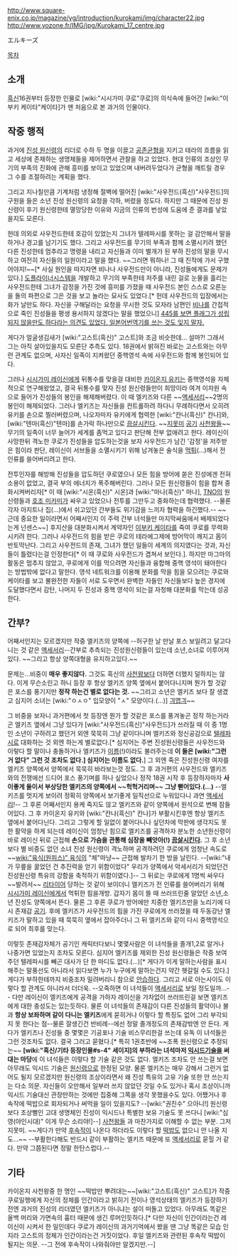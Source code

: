 http://www.square-enix.co.jp/magazine/yg/introduction/kurokami/img/character22.jpg
http://www.yozone.fr/IMG/jpg/Kurokami_17_centre.jpg

エルキーズ 

[[목차]]

== 소개 ==
[[흑신]]16권부터 등장한 인물로 [wiki:"시시가미 쿠로"쿠로]의 의식속에 들어간 [wiki:"이부키 케이타"케이타]가 맨 처음으로 본 과거의 인물이다. 

== 작중 행적 ==
과거에 [[진성 원신령]]의 리더로 수하 두 명을 이끌고 [[공존균형]]을 지키고 테라의 흐름을 읽고 세상에 존재하는 생명체들을 제어하면서 관찰을 하고 있었다. 현대 인류의 조상인 무기의 부족의 진화에 관해 흥미를 보이고 있었으며 내버려두었다가 균형을 깨트릴 경우 그 수를 조절하려는 계획을 했다.

그리고 지나칠만큼 기계처럼 냉정해 절벽에 떨어진 [wiki:"사우전드(흑신)"사우전드]의 구원을 들은 소년 진성 원신령의 요청을 각하, 버렸을 정도다. 하지만 그 때문에 진성 원신령이 후기 원신령한테 멸망당한 이유와 지금의 인류의 번성에 도움에 준 결과를 낳았을지도 모른다. 

헌데 의외로 사우전드한테 호감이 있었는지 그녀가 텔레파시를 못하는 걸 감안해서 말을 하거나 경고를 남기기도 했다. 그리고 사우전드를 무기의 부족과 함께 소멸시키려 했던 다른 진성한테 멈추라고 명령을 내리고 자신들과 이미 별개가 된 부하 진성의 말을 무시하고 여전히 자신들의 일원이라고 말을 했다. ~~그러면 뭐하나! 그 때 진작에 가서 구했어야지!~~[* 사실 원인을 따지자면 비나나 사우전드만이 아니라, 진성들에게도 문제가 있다.] [[도플라이너]]시스템을 개발하고 무기의 부족한테 저주를 내린 걸로 눈물을 흘리는 사우전드한테 그녀가 감정을 가진 것에 흥미를 가졌을 때 사우전드 본인 스스로 오른눈을 돌의 파편으로 그은 것을 보고 놀라는 묘사도 있었다.[* 헌데 사우전드의 입장에서는 화가 날만도 하다. 자신을 구해달라는 요청을 무시한 것도 모자라 남편인 [[비나]]를 간접적으로 죽인 진성들을 평생 용서하지 않겠다는 말을 했었으니] [http://yuzuru.2ch.net/test/read.cgi/comic/1271068952/ 445를 보면 플래그가 성립되지 않을만도 하다라는 의견도 있었다. 일본어번역기를 쓰는 것도 잊지 말자.]

게다가 얼굴생김새가 [wiki:"고스트(흑신)" 고스트]와 조금 비슷한데… 설마?! 그래서 그는 아직 살아있을지도 모른단 추측도 있다. 18권에서 밝혀진 바로는 고스트와는 아무런 관계도 없으며, 사자신 일족이 지켜왔던 중핵영석 속에 사우전드와 함께 봉인되어 있다.

그러나 [[시시가미 레이신]]에게 뒤통수를 맞을걸 대비한 [[카이온지 유키]]는 중핵영석을 자체적으로 연구해왔었고, 결국 뒤통수를 맞자 진성 원신령들만이 희망이라 여겨 이차원 속으로 들어가 진성들의 봉인을 해제해버렸다. 이 때 엘키즈와 다른 ~~[[액세서리]]~~2명의 봉인이 해제되었다. 그러나 엘키즈는 자신들을 컨트롤하려 하다니 무례하다면서 오히려 유키를 손으로 찔러버렸으며, 나오자마자 유키에게 협력한 [wiki:"칸나(흑신)" 칸나]와, [wiki:"텐마(흑신)"텐마]를 손가락 하나만으로 [[끔살]]시킨다. ~~[[지못미]] [[공기]] [[사천왕]]들~~ 무기의 일족이 너무 늘어가 세계를 좀먹고 있다고 판단해 전부 없애려고 한다. 레이신이 사망한뒤 격노한 쿠로가 진성들을 압도하는것을 보자 사우전드가 남긴 '감정'을 저주받은 힘이라 판단, 레이신이 서브들을 소멸시키기 위해 남겨놓은 술식을 [[먹튀]](...)해서 전 인류를 쓸어버리려고 한다. 

전투인자를 해방해 진성들을 압도하던 쿠로였으나 모든 힘을 방어에 쏟은 진성에겐 전혀 소용이 없었고, 결국 부의 에너지가 폭주해버린다. 그러나 모든 원신령들이 힘을 합쳐 중화시켜버리자[* 이 때 [wiki:"시온(흑신)" 시온]과 [wiki:"마나(흑신)" 마나], [[TNO]]의 원신령들과 [[호조 미카미]]가 싸우고 있었으나 전투를 그만두고 중화하는데 협력했다. --물론 각자 아지트나 집(...)에서 쉬고있던 간부들도 위기감을 느끼자 협력을 하긴했다.-- ~~근데 중요한 일이라면서 어째서인지 이 주력 간부 녀석들만 마지막싸움에서 배제되었다는게 넌센스~~] 후지산을 대분화시켜서 계약자인 [[이부키 케이타]]를 죽여 쿠로를 무력화시키려 한다. 그러나 사우전드의 힘을 받은 쿠로의 테라에그제에 방어막이 깨지고 몸이 반토막난다. 그리고 사우전드의 존재, 그녀가 했던 일들이 세계의 의지였다는 것과, 자신들이 틀렸다는걸 인정한다[* 이 때 쿠로와 사우전드가 겹쳐서 보인다.]. 하지만 마그마의 활동은 멈추지 않았고, 쿠로에게 이를 막으려면 자신들과 융합해 중핵 영석이 돼야한다는 방법밖에 없다고 말한다. 영석 네트워크를 이용해 분화를 막을 힘을 모으려는 쿠로와 케이타를 보고 불완전한 자들이 서로 도우면서 완벽한 자들인 자신들보다 높은 경지에 도달했다면서 감탄, 나머지 두 진성과 중핵 영석이 되는걸 자청해 대분화를 막는데 성공한다.        

== 간부? ==
어째서인지는 모르겠지만 작중 엘키즈의 양쪽에 --허구한 날 만날 포스 보일려고 달고다니는 것 같은 [[액세서리]]--간부로 추측되는 진성원신령들이 있는데 소년,소녀로 이루어져있다. ~~그리고 항상 양쪽대형을 유지하고있다.~~ 

문제는...비중이 '''매우 좋지않다.''' 그것도 흑신의 [[사천왕]]보다 더하면 더했지 덜하지는 않다. 이게 무슨소린고 하니 등장 후 항상 엘키즈 양쪽 옆에서 붙어다니지며 뭔가 할 것같은 포스를 풍기지만 '''정작 하는건 별로 없다는 것.''' ~~그리고 소년은 엘키즈 보다 잘 생겼고 심지어 소녀는 [wiki:"ㅇㅅㅇ" 입모양이 "ㅅ" 모양이다.(...)] [[긔엽긔]]~~ 

그 비중을 보자니 과거편에서 첫 등장엔 뭔가 할 것같은 포스를 풍겨놓곤 정작 하는거라곤 엘키즈 옆에서 그냥 있다가 [wiki:"사우전드(흑신)"사우전드]가 쓰러질 때 이 중 1명인 소년이 구하려고 했던거 외엔 묵묵히 그냥 같이다니며 엘키즈와 정신공감으로 [[텔레파시]]로 대화하는 것 외엔 하는게 별로없다.[* 심지어는 주변 진성원신령들은 사우전드와 이렇다 할 말이나 충돌하거나 엘키즈가 [[이름]](!)이라도 불러주는데 '''이 둘은 [wiki:"그런 거 없다" 그런 것 조차도 없다.] 심지어는 이름도 없다.'''] 그 외엔 죽은 진성원신령 여자를 엘키즈 양쪽에서 양쪽에서 묵묵히 바라보는것 정도. 그 후 과거편의 사우전드와 엘키즈와의 전쟁에선 드디어 포스 풍기며를 하나 싶었으나 정작 18권 시작 후 등장하자마자 '''사이좋게 둘이서 부상당한 엘키즈의 양쪽에서 ~~헉헉거리며~~ 그냥 뻗어있다.(...)''' --엘키즈를 멋지게 보이려 정확히 양쪽에서 보기좋게 일직선으로 누워있다니 과연 [[액세서리]]!-- 그 후론 어째서인지 용케 죽지도 않고 엘키즈와 같이 양쪽에서 원석으로 변해 잠들어있다. 그 후 카이온지 유키와 [wiki:"칸나(흑신)" 칸나]가 부활시킨후엔 항상 엘키즈 옆에서 붙어다닌다. 그리고 그렇게 할 일없이 붙어다니나 싶던차에 막판에 생각지도 못 한 활약을 하게 되는데 레이신이 엄청난 힘으로 엘키즈를 공격하자 분노한 소년원신령이 바로 레이신 뒤로 근접해 '''손으로 가슴을 관통해 심장을 빼앗아(!) [[끔살]]시킨다.''' 그 후 소년보다 별 비중도 없던 소녀 진성 원신령이 격노하며 공격하려던 쿠로에게 엄청난 속도로~~[[wiki:"육식(원피스)" 육식]]의 "체"마냥~~ 근접해 발차기 한 방을 날린다. --[wiki:"내가 무릎을 꿇었던 건 추진력을 얻기 위함이었다" 우리가 양쪽에서 악세서리가 되었던건 진성원신령 특유의 강함을 축적하기 위함이였다.]-- 그 뒤로는 쿠로에게 1명씩 싸우다 ~~발려서~~ [[리타이어]] 당하는 것 같이 보이더니 엘키즈가 전 인류를 쓸어버리기 위해 [[시시가미 레이신]]에게서 먹튀한 힘을개방. 갑자기 몸이 뜰 때 쓰러뜨린줄 알았던 소년,소년 진성도 양쪽에서 뜬다. 물론 그 후론 쿠로가 방어에만 치중한 엘키즈만을 노리기에 다시 존재감 [[공기]]. 후에 엘키즈가 사우전드의 힘을 가진 쿠로에게 쓰러졌을 때 두동강난 엘키즈가 말하고 있을 때 묵묵히 옆에서 잡아주더니 그 뒤 엘키즈와 같이 다시 중핵영석으로 되어 최후를 맞는다. 

이렇듯 존재감자체가 공기인 캐릭터다보니 몇몇사람은 이 녀석들을 졸개1,2로 알거나 나중가면 있었는지 조차도 모른다. 심지어 엘키즈를 제외한 진성 원신령들은 작중 보여주던 텔레파시를 빼곤 대사가 단 한 마디도 없다.(...)[* 게다가 이게 말하는사람을 표시해주는 말풍선도 아니라서 읽다보면 누가 누구에게 말하는건지 약간 헷갈릴 수도 있다.] 게다가 부하한테까지 비중조차 밀려버리니 참으로 [[안습]]하다. 그리고 서로 아는사이도 이렇다 할 관계도 아니라서 더더욱. --오죽하면 이 녀석들이 [[액세서리]]로 보일 정도일까...-- 다만 레이신이 엘키즈에게 공격을 가하자 레이신을 가차없이 쓰러뜨린걸 보면 엘키즈에게 대한 충성도는 있는듯하다. 물론 이 녀석들의 존재감이 다른 진성들의 활약이나 불과 '''항상 보좌하며 같이 다니는 엘키즈'''에게 묻히거나 이렇다 할 특징도 없어 그리 부각되지 못 한다는 점--물론 잘생긴건 반비례--에선 정말 졸개정도의 존재감밖엔 안 든다. 게다가 엘키즈나 진성들 중 몇몇은 기공포나 기술 비스무리한걸 쓰는데 유독 이 녀석들은 그런 것조차도 없다. 결국 그러고 묻혔다.[* 특히 1권초반에 ~~조폭 원신령으로 추정되는~~ '''[wiki:"흑신/기타 등장인물#s-4" 세이지]의 부하라는 녀석마저 [[익시드]]기술을 써대는 마당'''에 이 녀석들은 이렇다 할 기술 같은 것도 없다. 엘키즈 조차도 안 쓰는걸 보면 아무래도 익시드 기술은 [[원신령]]으로 한정된 모양. 물론 엘키즈는 매우 강해서 그런거 없어도 될지 모르겠지만 원신령의 조상이라면서 왜 진성 특유의 고유 기술 또한 안 쓰는지는 다소 의문. 자신들이 오만해서 일부러 쓰지 않았던 것일 수도 있거나 혹시 조상이니까 익시드 기술대신 관장만하는 것에만 집중해 그쪽을 생각 못했을수도 있다. 어쨌거나 후속작에 떡밥으로 회자되거나 써먹을 일이 있을지도? --[wiki:"권진수" 으아니!] 원신령보다 조상뻘인 고대 생명체인 진성이 익시드나 특별한 보유 기술도 못 쓰다니 [wiki:"심영(야인시대)" 이게 무슨 소리야!]--] [[사천왕]]들 과 마찬가지로 이해할 수 없는 부분. 그저 지못미. ~~게다가 만약 [[후속작]]이 나온다 하더라도 이렇다 할 [[떡밥]]도 없으니 안 나올 지도...~~ --부활한다해도 반드시 같이 부활하는 엘키즈 때문에 또 [[액세서리]]로 묻힐 거 같다. 만약 그쯤된다면 정말 한탄스럽다.--

== 기타 ==
카이온지 사천왕중 한 명인 ~~떡밥만 뿌려대는~~[wiki:"고스트(흑신)" 고스트]가 작중 쿠로일행에게 자신의 정체를 인간이라고 밝히기 전이나 영석상태의 엘키즈가 등장하기 전엔 과거의 진성의 리더였던 엘키즈가 아니냐는 설이 떠돌고 있었다. 아무래도 똑같은 올백 머리와 가면속의 흉터 때문에 생긴 루머인듯하다.[* 다만 자신이 인간이라는건 레이신이 시켜서 한 일인데다 쿠로가 레이신의 과거기억에서 봤을 땐 그냥 똑같은 모습 인지라 고스트의 정체가 인간이라는건 거짓이었다. 후일 엘키즈와 관련된 후속작 떡밥이 될지는 의문. --그 전에 후속작이 나와줘야만 알겠지만.--]
